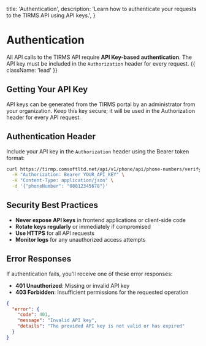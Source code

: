   title: 'Authentication',
  description:
    'Learn how to authenticate your requests to the TIRMS API using API keys.',
}

# Authentication

All API calls to the TIRMS API require **API Key-based authentication**. The API key must be included in the `Authorization` header for every request. {{ className: 'lead' }}

## Getting Your API Key

API keys can be generated from the TIRMS portal by an administrator from your organization. Keep this key secure; it will be used in the Authorization header for every API request.

## Authentication Header

Include your API key in the `Authorization` header using the Bearer token format:

```bash {{ title: 'Example request with API key' }}
curl https://tirmp.comsoftltd.net/api/v1/phone/api/phone-numbers/verify \
  -H "Authorization: Bearer YOUR_API_KEY" \
  -H "Content-Type: application/json" \
  -d '{"phoneNumber": "08012345678"}'
```

## Security Best Practices

- **Never expose API keys** in frontend applications or client-side code
- **Rotate keys regularly** or immediately if compromised
- **Use HTTPS** for all API requests
- **Monitor logs** for any unauthorized access attempts

## Error Responses

If authentication fails, you'll receive one of these error responses:

- **401 Unauthorized**: Missing or invalid API key
- **403 Forbidden**: Insufficient permissions for the requested operation

```json {{ title: 'Example authentication error' }}
{
  "error": {
    "code": 401,
    "message": "Invalid API key",
    "details": "The provided API key is not valid or has expired"
  }
}
```
